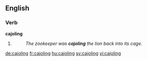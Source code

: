 ==English==

===Verb===
'''cajoling'''

# {{present participle of|cajole}}
#: ''The zookeeper was '''cajoling''' the lion back into its cage.''

[[de:cajoling]]
[[fr:cajoling]]
[[hu:cajoling]]
[[sv:cajoling]]
[[vi:cajoling]]